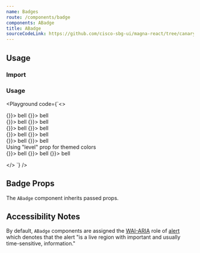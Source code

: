 ```yaml
---
name: Badges
route: /components/badge
components: ABadge
title: ABadge
sourceCodeLink: https://github.com/cisco-sbg-ui/magna-react/tree/canary/framework/components/ABadge
---
```


## Usage

### Import

<ComponentImport components="ABadge" />

### Usage

<Playground
  code={`<>
  <div>
    <ABadge color="cisco-blue" content="3" large className="mr-4">
      <AButton tertiaryAlt icon className="pa-1" onClick={() => {}}>
        <AIcon size={48}>bell</AIcon>
      </AButton>
    </ABadge>
    <ABadge color="status-red" content="99+" large>
      <AButton tertiaryAlt icon className="pa-1" onClick={() => {}}>
        <AIcon size={48}>bell</AIcon>
      </AButton>
    </ABadge>
  </div>
  <div className="mt-4">
    <ABadge color="cisco-blue" content="3" className="mr-4">
      <AButton secondary icon className="pa-1" onClick={() => {}}>
        <AIcon size={24}>bell</AIcon>
      </AButton>
    </ABadge>
    <ABadge color="status-red" content="99+">
      <AButton secondary icon className="pa-1" onClick={() => {}}>
        <AIcon size={24}>bell</AIcon>
      </AButton>
    </ABadge>
  </div>
  <div className="mt-4">
    <ABadge color="cisco-blue" content="3" small className="mr-4">
      <AButton primary icon className="pa-1" onClick={() => {}}>
        <AIcon size={16}>bell</AIcon>
      </AButton>
    </ABadge>
    <ABadge color="status-red" content="99+">
      <AButton primary icon className="pa-1" onClick={() => {}}>
        <AIcon size={16}>bell</AIcon>
      </AButton>
    </ABadge>
  </div>
  <div className="mt-4">
      <ABadge color="cisco-blue" content="3" small className="mr-4">
        <AButton tertiary icon className="pa-1" onClick={() => {}}>
          <AIcon size={16}>bell</AIcon>
        </AButton>
      </ABadge>
      <ABadge color="status-red" content="99+">
        <AButton tertiary icon className="pa-1" onClick={() => {}}>
          <AIcon size={16}>bell</AIcon>
        </AButton>
      </ABadge>
    </div>
    <div className="mt-4">
      <ABadge color="cisco-blue" content="3" small className="mr-4">
        <AButton tertiaryAlt icon className="pa-1" onClick={() => {}}>
          <AIcon size={16}>bell</AIcon>
        </AButton>
      </ABadge>
      <ABadge color="status-red" content="99+">
        <AButton tertiaryAlt icon className="pa-1" onClick={() => {}}>
          <AIcon size={16}>bell</AIcon>
        </AButton>
      </ABadge>
    </div>
    <div>Using "level" prop for themed colors</div>
    <div className="mt-4">
      <ABadge level="error" content="99+" large className="mr-4">
        <AButton tertiaryAlt icon className="pa-1" onClick={() => {}}>
          <AIcon size={16}>bell</AIcon>
        </AButton>
      </ABadge>
      <ABadge level="info" content="99+" large className="mr-4">
        <AButton tertiaryAlt icon className="pa-1" onClick={() => {}}>
          <AIcon size={16}>bell</AIcon>
        </AButton>
      </ABadge>
      <ABadge level="success" content="99+" large className="mr-4">
        <AButton tertiaryAlt icon className="pa-1" onClick={() => {}}>
          <AIcon size={16}>bell</AIcon>
        </AButton>
      </ABadge>
    </div>

</>
`}
/>

## Badge Props

The `ABadge` component inherits passed props.

<Props of="ABadge" />

## Accessibility Notes

By default, `ABadge` components are assigned the [WAI-ARIA](https://www.w3.org/WAI/standards-guidelines/aria/) role of [alert](https://www.w3.org/TR/wai-aria/#alert) which denotes that the alert "is a live region with important and usually time-sensitive, information."
